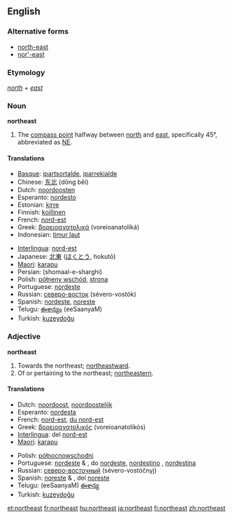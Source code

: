 {{see|Northeast}}
{{wikipediapl|northeast}}
==English==

===Alternative forms===
* [[north-east]]
* [[nor'-east]]

===Etymology===
''[[north]]'' + ''[[east]]''

===Noun===
'''northeast'''

# The [[compass point]] halfway between [[north]] and [[east]], specifically 45°, abbreviated as [[NE]].

====Translations====

{{trans-top|compass point}}
*[[Basque]]: [[ipartsortalde]], [[iparrekialde]]
*Chinese: [[东北]] (dōng běi)
*Dutch: [[noordoosten]] {{n}}
*Esperanto: [[nordesto]]
*Estonian: [[kirre]]
*Finnish: [[koillinen]]
*French: [[nord-est]] {{m}}
*Greek: [[βορειοανατολικά]] (voreioanatoliká)
*Indonesian: [[timur laut]]
{{trans-mid}}
*[[Interlingua]]: [[nord-est]]
*Japanese: [[北東]] ([[ほくとう]], hokutō)
*[[Maori]]: [[karapu]]
*Persian: {{FAchar|[[شمال شرقی]]}} (shomaal-e-sharghi)
*Polish: [[półneny wschód]], [[strona]]
*Portuguese: [[nordeste]] {{m}}
*Russian: [[северо-восток]] (sévero-vostók) {{m}}
*Spanish: [[nordeste]], [[noreste]] {{m}}
*Telugu: [[ఈశాన్యం]] (eeSaanyaM)
*Turkish: [[kuzeydoğu]]
{{trans-bottom}}

===Adjective===
'''northeast'''

# Towards the northeast; [[northeastward]].
# Of or pertaining to the northeast; [[northeastern]].

====Translations====
{{top}}
*Dutch: [[noordoost]], [[noordoostelijk]]
*Esperanto: [[nordesta]]
*French: [[nord-est]], [[du nord-est]]
*Greek: [[βορειοανατολικός]] (voreioanatolikós)
*[[Interlingua]]: del [[nord-est]]
*[[Maori]]: [[karapu]]
{{mid}}
*Polish: [[północnowschodni]]
*Portuguese: [[nordeste]] {{m}} & {{f}},  do [[nordeste]], [[nordestino]] {{m}},  [[nordestina]] {{f}}
*Russian: [[северо-восточный]] (sévero-vostóčnyj) {{m}}
*Spanish: [[noreste]] {{m}} & {{f}},  del [[noreste]]
*Telugu: (eeSaanyaM) [[ఈశాన్య]]
*Turkish: [[kuzeydoğu]]
{{bottom}}

[[et:northeast]]
[[fr:northeast]]
[[hu:northeast]]
[[ja:northeast]]
[[fi:northeast]]
[[zh:northeast]]
